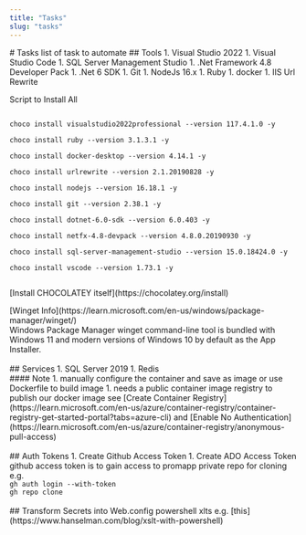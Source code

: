 ```yaml
---
title: "Tasks"
slug: "tasks"
---
```

<div className="container">
# Tasks
list of task to automate
## Tools
1. Visual Studio 2022
1. Visual Studio Code
1. SQL Server Management Studio
1. .Net Framework 4.8 Developer Pack
1. .Net 6 SDK
1. Git
1. NodeJs 16.x
1. Ruby
1. docker
1. IIS Url Rewrite
<br/>
<div className="alert alert-info">
<p>Script to Install All</p>
<code>
choco install visualstudio2022professional --version 117.4.1.0 -y <br/>
choco install ruby --version 3.1.3.1 -y <br/>
choco install docker-desktop --version 4.14.1 -y <br/>
choco install urlrewrite --version 2.1.20190828 -y <br/>
choco install nodejs --version 16.18.1 -y <br/>
choco install git --version 2.38.1 -y <br/>
choco install dotnet-6.0-sdk --version 6.0.403 -y <br/>
choco install netfx-4.8-devpack --version 4.8.0.20190930 -y <br/>
choco install sql-server-management-studio --version 15.0.18424.0 -y <br/>
choco install vscode --version 1.73.1 -y <br/>
</code>

<p>
    [Install CHOCOLATEY itself](https://chocolatey.org/install)
</p>
</div>
<div className="alert alert-warning">
[Winget Info](https://learn.microsoft.com/en-us/windows/package-manager/winget/) <br/>
Windows Package Manager winget command-line tool is bundled with Windows 11 and modern versions of Windows 10 by default as the App Installer.
</div>
<br/>
## Services
1. SQL Server 2019
1. Redis
<br/>
<div className="alert alert-info">
#### Note
1. manually configure the container and save as image or use Dockerfile to build image
1. needs a public container image registry to publish our docker image
see 
[Create Container Registry](https://learn.microsoft.com/en-us/azure/container-registry/container-registry-get-started-portal?tabs=azure-cli) and
[Enable No Authentication](https://learn.microsoft.com/en-us/azure/container-registry/anonymous-pull-access)
</div>
<br/>
## Auth Tokens
1. Create Github Access Token
1. Create ADO Access Token

<div className="alert alert-info">
github access token is to gain access to promapp private repo for cloning
e.g. <br/>
<code>gh auth login --with-token</code><br/>
<code>gh repo clone </code>
</div>
<br/>
## Transform Secrets into Web.config
powershell xlts e.g. [this](https://www.hanselman.com/blog/xslt-with-powershell)
</div>


